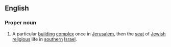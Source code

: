 ==English==
{{wikipedia}}

===Proper noun===
{{en-proper noun|sg=[[the]] [[Temple]] [[in]] [[Jerusalem]]}}

#A particular [[building]] [[complex]] once in [[Jerusalem]], then the [[seat]] of [[Jewish]] [[religious]] life in [[southern]] [[Israel]].